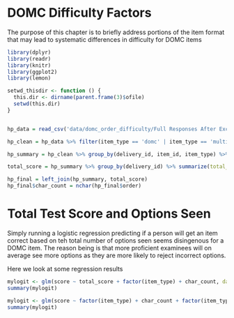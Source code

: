 # DOMC Difficulty Factors

The purpose of this chapter is to briefly address portions of the item format that may lead to systematic differences in difficulty for DOMC items

```r

library(dplyr)
library(readr)
library(knitr)
library(ggplot2)
library(lemon)

setwd_thisdir <- function () {
  this.dir <- dirname(parent.frame(3)$ofile)
  setwd(this.dir)
}


hp_data = read_csv('data/domc_order_difficulty/Full Responses After Exclusions.csv')

hp_clean = hp_data %>% filter(item_type == 'domc' | item_type == 'multiple_choice', item_component_type == 'domc_option' | item_component_type == 'final', !grepl('Survey', hp_data$item_id)) %>% group_by(delivery_id, item_id) %>% mutate(option_order = paste0(option_presented, collapse = ""))

hp_summary = hp_clean %>% group_by(delivery_id, item_id, item_type) %>% summarize(item_total_seconds = max(item_total_seconds), item_order = max(option_order), score = max(score)) %>% group_by(delivery_id, item_id) %>% mutate(order = paste(sort(unlist(strsplit(as.character(item_order), ""))), collapse = "")) %>% ungroup()

total_score = hp_summary %>% group_by(delivery_id) %>% summarize(total_score = sum(score))

hp_final = left_join(hp_summary, total_score)
hp_final$char_count = nchar(hp_final$order)

```

# Total Test Score and Options Seen

Simply running a logistic regression predicting if a person will get an item correct based on teh total number of options seen seems disingenous for a DOMC item. The reason being is that more proficient examinees will on average see more options as they are more likely to reject incorrect options. 


Here we look at some regression results

```r
mylogit <- glm(score ~ total_score + factor(item_type) + char_count, data = hp_final, family = "binomial")
summary(mylogit) 

mylogit <- glm(score ~ factor(item_type) + char_count + factor(item_type)*char_count, data = hp_final, family = "binomial")
summary(mylogit) 
```

